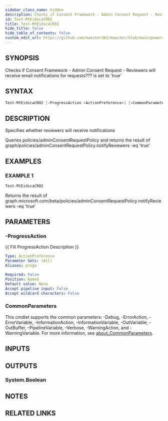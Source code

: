 ```yaml
---
sidebar_class_name: hidden
description: Checks if Consent Framework - Admin Consent Request - Reviewers will receive email notifications for requests???
id: Test-MtEidscaCR02
title: Test-MtEidscaCR02
hide_title: false
hide_table_of_contents: false
custom_edit_url: https://github.com/maester365/maester/blob/main/powershell/public/Test-MtEidscaCR02.ps1
---
```


## SYNOPSIS

Checks if Consent Framework - Admin Consent Request - Reviewers will receive email notifications for requests???
is set to 'true'

## SYNTAX

```powershell
Test-MtEidscaCR02 [-ProgressAction <ActionPreference>] [<CommonParameters>]
```

## DESCRIPTION

Specifies whether reviewers will receive notifications

Queries policies/adminConsentRequestPolicy
and returns the result of
 graph/policies/adminConsentRequestPolicy.notifyReviewers -eq 'true'

## EXAMPLES

### EXAMPLE 1

```powershell
Test-MtEidscaCR02
```

Returns the result of graph.microsoft.com/beta/policies/adminConsentRequestPolicy.notifyReviewers -eq 'true'

## PARAMETERS

### -ProgressAction

\{\{ Fill ProgressAction Description \}\}

```yaml
Type: ActionPreference
Parameter Sets: (All)
Aliases: proga

Required: False
Position: Named
Default value: None
Accept pipeline input: False
Accept wildcard characters: False
```

### CommonParameters

This cmdlet supports the common parameters: -Debug, -ErrorAction, -ErrorVariable, -InformationAction, -InformationVariable, -OutVariable, -OutBuffer, -PipelineVariable, -Verbose, -WarningAction, and -WarningVariable. For more information, see [about_CommonParameters](http://go.microsoft.com/fwlink/?LinkID=113216).

## INPUTS

## OUTPUTS

### System.Boolean

## NOTES

## RELATED LINKS
